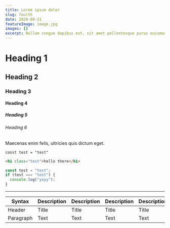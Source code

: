 ```yaml
---
title: Lorem ipsum dolor
slug: fourth
date: 2020-09-21
featureImage: image.jpg
images: []
excerpt: Nullam congue dapibus est, sit amet pellentesque purus euismod sit amet. Phasellus congue risus vel tellus viverra, sit amet tempus est posuere. Aliquam non malesuada odio, ut convallis tellus. Vestibulum finibus ipsum ac arcu imperdiet. Nullam congue dapibus est, sit amet pellentesque purus euismod sit amet.
---
```


# Heading 1

## Heading 2

### Heading 3

#### Heading 4

##### Heading 5

###### Heading 6

Maecenas enim felis, ultricies quis dictum eget.

`const test = "test"`

```html
<h1 class="test">hello there</h1>
```

```js
const test = "test";
if (test === "test") {
  console.log("yayy");
}
```

---

| Syntax    | Description | Description | Description | Description |
| --------- | ----------- | ----------- | ----------- | ----------- |
| Header    | Title       | Title       | Title       | Title       |
| Paragraph | Text        | Text        | Text        | Text        |

